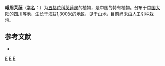 {{Speciesbox
| taxon = Viburnum omeiense
| binomial_authority = Hsu
}}

'''峨眉荚蒾'''（[[学名|学名]]：{{lang|la|''Viburnum omeiense''}}）为[[五福花科|五福花科]][[荚蒾属|荚蒾属]]的植物，是中国的特有植物。分布于[[中国大陆|中国大陆]]的[[四川|四川]]等地，生长于海拔1,300米的地区，见于山地，目前尚未由人工引种栽培。

== 参考文献 ==
<div class="references-small">
* {{cite web| url =http://www.bioinfo.cn/db05/KmzwSpecies.php?action=view&id=23755| title =峨眉荚蒾| work =《中国高等植物数据库全库》| publisher =中国科学院微生物研究所| author =昆明植物研究所| accessdate =2009-02-25| deadurl =yes| archiveurl =https://web.archive.org/web/20160305034454/http://www.bioinfo.cn/db05/KmzwSpecies.php?action=view&id=23755| archivedate =2016-03-05}}
</div>
{{Taxonbar|from=Q11051952}}

[[Category:荚蒾属|E]]
[[Category:中國特有植物|E]]
[[Category:四川植物|E]]